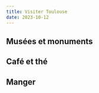 ```yaml
---
title: Visiter Toulouse
date: 2023-10-12
---
```


## Musées et monuments


<div class="-mx-6">
	<PlacesList
		places={[
			"toulouse/basilique-saint-sernin",
			"toulouse/cathedrale-st-etienne",
			"toulouse/chateau-d-eau",
			"toulouse/les-abattoirs",
			"toulouse/museum",
			"toulouse/musee-des-augustins",
			"toulouse/musee-saint-raymond",
		]}
		lat={43.602}
		lng={1.446}
		zoom={13}
	/>
</div>

## Café et thé

<div class="-mx-6">
	<PlacesList
		places={[
			"toulouse/estaminot",
			"toulouse/kopi",
			"toulouse/perla-negra",
			"toulouse/allegory-coffee-bar",
			"toulouse/cafe-cerise",
			"toulouse/chez-raymond",
		]}
		lat={43.602}
		lng={1.446}
		zoom={13}
	/>
</div>

## Manger 

<div class="-mx-6">
	<PlacesList
		places={[
			"toulouse/mordus",
			"toulouse/orto",
			"toulouse/iori",
		]}
		lat={43.602}
		lng={1.446}
		zoom={13}
	/>
</div>
